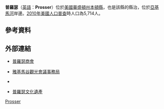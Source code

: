 {{Infobox settlement
|name                     = 普羅瑟
|official_name            = Prosser, Washington
|native_name              = Prosser{{en}}
|settlement_type          = [[华盛顿州城市列表|市]]
|nickname                 = 
|motto                    = 

<!-- 圖片 -->
|image_skyline            = Prosser Court House.jpg
|imagesize                = 250px
|image_caption            = 本頓郡法院
|image_flag               = 
|image_seal               =

<!-- 地圖 -->
|image_map = Benton_County_Washington_Incorporated_and_Unincorporated_areas_Prosser_Highlighted.svg
|mapsize                  = 250px
|map_caption              = 普羅瑟位置圖
|image_map1               =
|mapsize1                 =
|map_caption1             =

<!-- 行政區 -->
|subdivision_type         = [[國家|國家]]
|subdivision_name         = [[美國|美國]]
|subdivision_type1        = [[美国州份|州]]
|subdivision_name1        = [[華盛頓州|華盛頓州]]
|subdivision_type2        = [[华盛顿州行政区划|郡]]
|subdivision_name2        = [[本頓縣_(華盛頓州)|本頓縣]]

<!-- 政府 -->
|government_footnotes     =
|government_type          =
|leader_title             = 
|leader_name              = 
|leader_title1            =
|leader_name1             =
|established_title        = 
|established_date         = 

<!-- 地區 -->
|unit_pref  =  Imperial
|area_footnotes           =
|area_magnitude           = 
|area_total_km2           = 11.5
|area_land_km2            = 11.1
|area_water_km2           = 0.3
|area_total_sq_mi         = 4.4
|area_land_sq_mi          = 4.3
|area_water_sq_mi         = 0.1

<!-- 人口 -->
|population_as_of         = [[2010年美國人口普查|2010]]
|population_footnotes     =
|population_total         = 5,714
|population_density_km2   = 434.4
|population_density_sq_mi = 1125.1

<!-- 一般資料 -->
|timezone                 = [[太平洋時區|PST]]
|utc_offset               = -8
|timezone_DST             = PDT
|utc_offset_DST           = -7
|elevation_footnotes      =
|elevation_m              = 203
|elevation_ft             = 666
|coordinates_display      = inline,title
|coordinates_type         = region:US_type:city
|latd = 46 |latm = 12 |lats = 25 |latNS = N
|longd = 119 |longm = 45 |longs = 56 |longEW = W

<!-- 區碼與其他 -->
|postal_code_type         = [[美國郵遞區號|郵遞區號]]
|postal_code              = 99350
|area_code                = [[北美洲电话区号列表|509]]
|blank_name               = [[聯邦資訊處理標準|FIPS碼]]
|blank_info               = 53-56450{{GR|2}}
|blank1_name              = [[GNIS|GNIS]]編號
|blank1_info              = 1512582{{GR|3}}
|website                  = 
|footnotes                =
}}
'''普羅瑟'''（[[英語|英語]]：'''Prosser'''）位於[[美國|美國]][[華盛頓州|華盛頓州]][[本頓縣_(華盛頓州)|本頓縣]]，也是該縣的縣治，{{GR|6}}位於[[亞基馬河|亞基馬河]]岸邊。[[2010年美國人口普查|2010年美國人口普查]]時人口為5,714人。


==參考資料==
{{Reflist}}

==外部連結==
* {{en}} [http://prosserchamber.org 普羅瑟商會] {{Wayback|url=http://prosserchamber.org/ |date=20180604192812 }}
* {{en}} [http://www.visityakimavalley.org/ 雅基馬谷觀光會議事務局] {{Wayback|url=http://www.visityakimavalley.org/ |date=20210116093309 }}
* {{dmoz|Regional/North_America/United_States/Washington/Localities/P/Prosser}}
* {{en}} [https://web.archive.org/web/20111201205317/http://www.washingtonruralheritage.org/prosser/ 普羅瑟文化遺產]

{{Benton County, Washington}}
{{Washington}}

[[Category:華盛頓州城市|Prosser]]